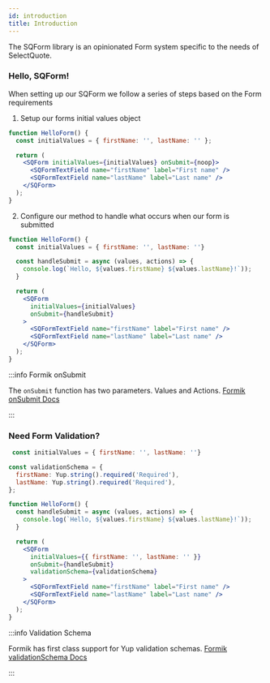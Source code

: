 ```yaml
---
id: introduction
title: Introduction
---
```


The SQForm library is an opinionated Form system specific to the needs of SelectQuote.

### Hello, SQForm!

When setting up our SQForm we follow a series of steps based on the Form requirements

1. Setup our forms initial values object

```jsx {2,5}
function HelloForm() {
  const initialValues = { firstName: '', lastName: '' };

  return (
    <SQForm initialValues={initialValues} onSubmit={noop}>
      <SQFormTextField name="firstName" label="First name" />
      <SQFormTextField name="lastName" label="Last name" />
    </SQForm>
  );
}
```

2. Configure our method to handle what occurs when our form is submitted

```jsx {4-6,11}
function HelloForm() {
  const initialValues = { firstName: '', lastName: ''}

  const handleSubmit = async (values, actions) => {
    console.log(`Hello, ${values.firstName} ${values.lastName}!`));
  }

  return (
    <SQForm
      initialValues={initialValues}
      onSubmit={handleSubmit}
    >
      <SQFormTextField name="firstName" label="First name" />
      <SQFormTextField name="lastName" label="Last name" />
    </SQForm>
  );
}
```

:::info Formik onSubmit

The `onSubmit` function has two parameters. Values and Actions. [Formik onSubmit Docs](https://formik.org/docs/api/formik#onsubmit-values-values-formikbag-formikbag--void--promiseany)

:::

### Need Form Validation?

```jsx {3-6,17}
 const initialValues = { firstName: '', lastName: ''}

const validationSchema = {
  firstName: Yup.string().required('Required'),
  lastName: Yup.string().required('Required'),
};

function HelloForm() {
  const handleSubmit = async (values, actions) => {
    console.log(`Hello, ${values.firstName} ${values.lastName}!`));
  }

  return (
    <SQForm
      initialValues={{ firstName: '', lastName: '' }}
      onSubmit={handleSubmit}
      validationSchema={validationSchema}
    >
      <SQFormTextField name="firstName" label="First name" />
      <SQFormTextField name="lastName" label="Last name" />
    </SQForm>
  );
}
```

:::info Validation Schema

Formik has first class support for Yup validation schemas. [Formik validationSchema Docs](https://formik.org/docs/guides/validation#validationschema)

:::
